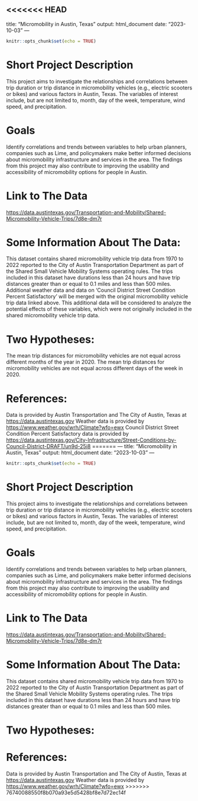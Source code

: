 <<<<<<< HEAD
---
title: "Micromobility in Austin, Texas"
output: html_document
date: "2023-10-03"
---

```{r setup, include=FALSE}
knitr::opts_chunk$set(echo = TRUE)
```


# Short Project Description
This project aims to investigate the relationships and correlations between trip duration or trip distance in micromobility vehicles (e.g., electric scooters or bikes) and various factors in Austin, Texas. The variables of interest include, but are not limited to, month, day of the week, temperature, wind speed, and precipitation.

# Goals
Identify correlations and trends between variables to help urban planners, companies such as Lime, and policymakers make better informed decisions about micromobility infrastructure and services in the area. The findings from this project may also contribute to improving the usability and accessibility of micromobility options for people in Austin.

# Link to The Data
<https://data.austintexas.gov/Transportation-and-Mobility/Shared-Micromobility-Vehicle-Trips/7d8e-dm7r>

# Some Information About The Data: 
This dataset contains shared micromobility vehicle trip data from 1970 to 2022 reported to the City of Austin Transportation Department as part of the Shared Small Vehicle Mobility Systems operating rules. The trips included in this dataset have durations less than 24 hours and have trip distances greater than or equal to 0.1 miles and less than 500 miles. Additional weather data and data on 'Council District Street Condition Percent Satisfactory' will be merged with the original micromobility vehicle trip data linked above. This additional data will be considered to analyze the potential effects of these variables, which were not originally included in the shared micromobility vehicle trip data.

# Two Hypotheses:
The mean trip distances for micromobility vehicles are not equal across different months of the year in 2020.
The mean trip distances for micromobility vehicles are not equal across different days of the week in 2020.

# References:
Data is provided by Austin Transportation and The City of Austin, Texas at <https://data.austintexas.gov>
Weather data is provided by <https://www.weather.gov/wrh/Climate?wfo=ewx>
Council District Street Condition Percent Satisfactory data is provided by <https://data.austintexas.gov/City-Infrastructure/Street-Conditions-by-Council-District-DRAFT/un9d-25i8>
=======
---
title: "Micromobility in Austin, Texas"
output: html_document
date: "2023-10-03"
---

```r
knitr::opts_chunk$set(echo = TRUE)
```


# Short Project Description
This project aims to investigate the relationships and correlations between trip duration or trip distance in micromobility vehicles (e.g., electric scooters or bikes) and various factors in Austin, Texas. The variables of interest include, but are not limited to, month, day of the week, temperature, wind speed, and precipitation.

# Goals
Identify correlations and trends between variables to help urban planners, companies such as Lime, and policymakers make better informed decisions about micromobility infrastructure and services in the area. The findings from this project may also contribute to improving the usability and accessibility of micromobility options for people in Austin.

# Link to The Data
<https://data.austintexas.gov/Transportation-and-Mobility/Shared-Micromobility-Vehicle-Trips/7d8e-dm7r>

# Some Information About The Data: 
This dataset contains shared micromobility vehicle trip data from 1970 to 2022 reported to the City of Austin Transportation Department as part of the Shared Small Vehicle Mobility Systems operating rules. The trips included in this dataset have durations less than 24 hours and have trip distances greater than or equal to 0.1 miles and less than 500 miles.

# Two Hypotheses:

# References:
Data is provided by Austin Transportation and The City of Austin, Texas at <https://data.austintexas.gov>
Weather data is provided by <https://www.weather.gov/wrh/Climate?wfo=ewx>
>>>>>>> 76740088550f8b070a93e5d5428bf8e7d72ec14f
